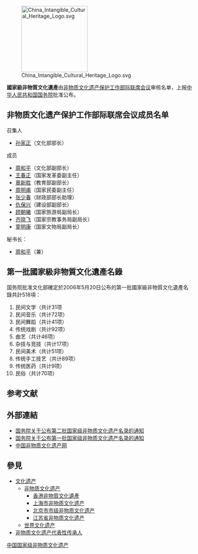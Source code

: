 [[File:China_Intangible_Cultural_Heritage_Logo.svg|180px]]

'''國家級非物質文化遺產'''由[[非物质文化遗产保护工作部际联席会议|非物质文化遗产保护工作部际联席会议]]审核名单，上报[[中华人民共和国国务院|中华人民共和国国务院]]批准公布。

== 非物质文化遗产保护工作部际联席会议成员名单 ==
; 召集人
* [[孙家正|孙家正]]（文化部部长）

; 成员
* [[周和平_(1949年)|周和平]]（文化部副部长）
* [[王春正|王春正]]（国家发革委副主任）
* [[章新胜|章新胜]]（教育部副部长）
* [[周明甫|周明甫]]（国家民委副主任）
* [[张少春|张少春]]（财政部部长助理）
* [[仇保兴|仇保兴]]（建设部副部长）
* [[顾朝曦|顾朝曦]]（国家旅游局副局长）
* [[齐晓飞|齐晓飞]]（国家宗教事务局副局长）
* [[童明康|童明康]]（国家文物局副局长）

; 秘书长：
* [[周和平_(1949年)|周和平]]（兼）

== 第一批國家級非物質文化遺產名錄 ==
{{Main list|中国国家级非物质文化遗产列表}}

国务院批准文化部確定於2006年5月20日公布的第一批國家級非物質文化遺產名錄共計518項： 

#民间文学（共计31项
#民间音乐（共计72项）
#民间舞蹈（共计41项）
#传统戏剧（共计92项）
#曲艺（共计46项）
#杂技与竞技（共计17项）
#民间美术（共计51项）
#传统手工技艺（共计89项）
#传统医药（共计9项）
#民俗（共计70项）

== 参考文献 ==
{{Reflist|30em}}

== 外部連結 ==
{{Wikisource|中华人民共和国非物质文化遗产法}}
*[http://www.gov.cn/gongbao/content/2008/content_1025937.htm 国务院关于公布第二批国家级非物质文化遗产名录的通知 ]{{Wayback|url=http://www.gov.cn/gongbao/content/2008/content_1025937.htm |date=20081002105025 }}
*[http://www.gov.cn/zhengce/content/2008-03/28/content_5917.htm 国务院关于公布第一批国家级非物质文化遗产名录的通知]{{Wayback|url=http://www.gov.cn/zhengce/content/2008-03/28/content_5917.htm |date=20150518091402 }}
* [http://www.ihchina.cn/ 中国非物质文化遗产网]{{Wayback|url=http://www.ihchina.cn/ |date=20060903035100 }}

== 參見 ==
{{Portal|中华人民共和国|中国文化遗产|汉字文化圈}}
* [[文化遗产|文化遗产]]
** [[非物质文化遗产|非物质文化遗产]]
*** [[香港非物質文化遺產|香港非物質文化遺產]]
*** [[上海市非物质文化遗产|上海市非物质文化遗产]]
*** [[北京市市级非物质文化遗产|北京市市级非物质文化遗产]]
*** [[江苏省非物质文化遗产|江苏省非物质文化遗产]]
** [[世界文化遗产|世界文化遗产]]
* [[非物质文化遗产代表性传承人|非物质文化遗产代表性传承人]]
[[Category:中国国家级非物质文化遗产|]]